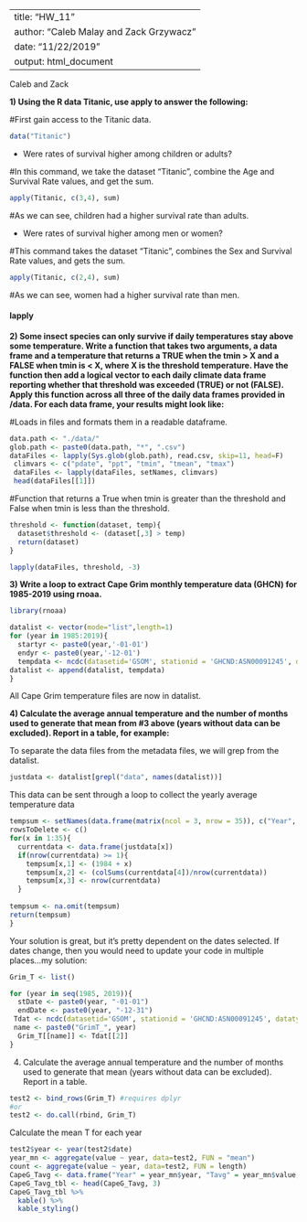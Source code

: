 
---
title: "HW_11"
author: "Caleb Malay and Zack Grzywacz"
date: "11/22/2019"
output: html_document
---

Caleb and Zack

**1) Using the R data Titanic, use apply to answer the following:** 

#First gain access to the Titanic data.
```r
data("Titanic")
```
+ Were rates of survival higher among children or adults? 

#In this command, we take the dataset "Titanic", combine the Age and Survival Rate values, and get the sum.
```r
apply(Titanic, c(3,4), sum)
```
#As we can see, children had a higher survival rate than adults. 

+ Were rates of survival higher among men or women?  

#This command takes the dataset "Titanic", combines the Sex and Survival Rate values, and gets
the sum.

```r
apply(Titanic, c(2,4), sum)
```
#As we can see, women had a higher survival rate than men. 

#### lapply
**2) Some insect species can only survive if daily temperatures stay above some temperature.  Write a function that takes two arguments, a data frame and a temperature that returns a TRUE when the tmin > X and a FALSE when tmin is < X, where X is the threshold temperature.  Have the function then add a logical vector to each daily climate data frame reporting whether that threshold was exceeded (TRUE) or not (FALSE). Apply this function across all three of the daily data frames provided in /data. For each data frame, your results might look like:**

#Loads in files and formats them in a readable dataframe. 
```r
data.path <- "./data/"
glob.path <- paste0(data.path, "*", ".csv")
dataFiles <- lapply(Sys.glob(glob.path), read.csv, skip=11, head=F)
 climvars <- c("pdate", "ppt", "tmin", "tmean", "tmax")
 dataFiles <- lapply(dataFiles, setNames, climvars)
 head(dataFiles[[1]])
```

#Function that returns a True when tmin is greater than the threshold and False when tmin is less than the threshold.
```r
threshold <- function(dataset, temp){
  dataset$threshold <- (dataset[,3] > temp)
  return(dataset)
}
```

```r
lapply(dataFiles, threshold, -3)
```


**3) Write a loop to extract Cape Grim monthly temperature data (GHCN) for 1985-2019 using rnoaa.**

```r
library(rnoaa)
```

```r
datalist <- vector(mode="list",length=1)
for (year in 1985:2019){
  startyr <- paste0(year,'-01-01')
  endyr <- paste0(year,'-12-01')
  tempdata <- ncdc(datasetid='GSOM', stationid = 'GHCND:ASN00091245', datatypeid='TAVG', startdate = startyr, enddate = endyr, limit = 100, includemetadata = FALSE)
datalist <- append(datalist, tempdata)
}
```
All Cape Grim temperature files are now in datalist.


**4) Calculate the average annual temperature and the number of months used to generate that mean from #3 above (years without data can be excluded).  Report in a table, for example:**

To separate the data files from the metadata files, we will grep from the datalist.

```r
justdata <- datalist[grepl("data", names(datalist))]
```
This data can be sent through a loop to collect the yearly average temperature data

```r
tempsum <- setNames(data.frame(matrix(ncol = 3, nrow = 35)), c("Year", "Tavg", "Mons"))
rowsToDelete <- c()
for(x in 1:35){
  currentdata <- data.frame(justdata[x])
  if(nrow(currentdata) >= 1){
    tempsum[x,1] <- (1984 + x)
    tempsum[x,2] <- (colSums(currentdata[4])/nrow(currentdata))
    tempsum[x,3] <- nrow(currentdata)
  }
  
tempsum <- na.omit(tempsum)
return(tempsum)
}
```


Your solution is great, but it's pretty dependent on the dates selected.  If dates change, then you would need to update your code in multiple places...my solution:
```r
Grim_T <- list()

for (year in seq(1985, 2019)){
  stDate <- paste0(year, "-01-01")
  endDate <- paste0(year, "-12-31")
 Tdat <- ncdc(datasetid='GSOM', stationid = 'GHCND:ASN00091245', datatypeid='TAVG', startdate = stDate, enddate = endDate, limit = 100, add_units=TRUE)
 name <- paste0("GrimT_", year)
  Grim_T[[name]] <- Tdat[[2]]
}

```

4) Calculate the average annual temperature and the number of months used to generate that mean (years without data can be excluded).  Report in a table.

```r
test2 <- bind_rows(Grim_T) #requires dplyr
#or
test2 <- do.call(rbind, Grim_T)
```

Calculate the mean T for each year
```r
test2$year <- year(test2$date)
year_mn <- aggregate(value ~ year, data=test2, FUN = "mean")
count <- aggregate(value ~ year, data=test2, FUN = length)
CapeG_Tavg <- data.frame("Year" = year_mn$year, "Tavg" = year_mn$value, "Mons" = count$value)
CapeG_Tavg_tbl <- head(CapeG_Tavg, 3)
CapeG_Tavg_tbl %>%
  kable() %>%
  kable_styling()
```
